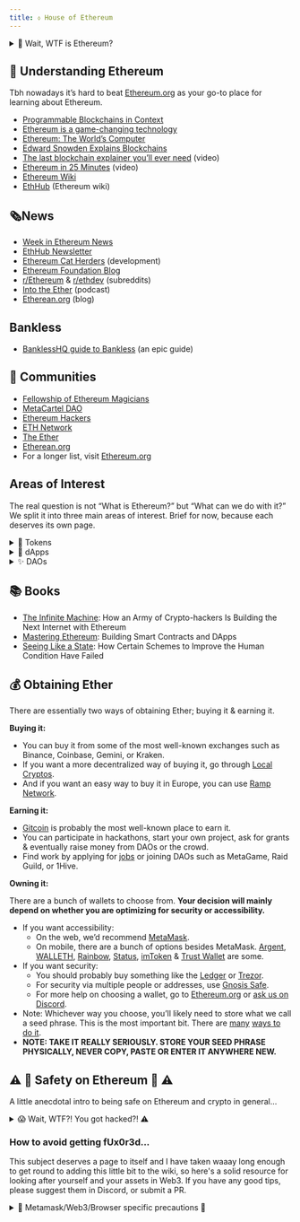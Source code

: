 ```yaml
---
title: ⬨ House of Ethereum
---
```



<details>
<summary>🤔 Wait, WTF is Ethereum?</summary>
<br />

I won’t be going into Merkle trees, hashes, mining & how it all fits to make up the blockchain because there are plenty of existing materials explaining this. What I want to do here is give a high-level overview of the importance of this technology.

One of the main breakthroughs that Bitcoin made was to enable scarcity in the digital realm. Whereas previously, anything digital could just be copied & pasted - bitcoin couldn't.

Combined with the fact that it has no admin that can just decide to mint more coins outside the prescribed rules of the game, seize your funds or alter the history; it made bitcoin the first global currency that isn’t issued by any nation-state.

But, you know, it's still just a currency. You can send it, you can receive it, but that’s about it. Then along came a young wizard named Vitalik, thinking something like: “We should take this blockchain thing & allow people to program it to do anything.”

Now we have what is basically an admin-less database, able to run any arbitrary function. This allows us to build a data infrastructure layer that isn’t controlled by any centralized entity. These so-called smart-contracts allow you to enter agreements & exchange value with strangers, resting assured they can’t screw you over.

Do you see how powerful this is?

The [inability to make databases talk to each other](https://media.consensys.net/programmable-blockchains-in-context-ethereum-s-future-cd8451eb421e) enabled centralized middlemen such as Visa to sweep in, monopolize and start taking something like 1.5% off each transaction for being the global settlement layer between bank accounts; Paypal did the same for the online realm.

These were necessary evils; no longer necessary. Running on Ethereum, services of the future will not only be interoperable but composable. Imagine talking to your friends, ordering a new laptop & investing; all through a single interface.

You will often hear us refer to this whole space as Web3 - the next era of the internet. While the Web2 era was dominated by huge centralized service providers such as Amazon, Facebook & Uber, the promise of [Web3](http://blockchainhub.net/web3-decentralized-web/) is an internet of decentralized peer-to-peer protocols, platforms & applications; tokenized & in the hands of their users.

"Ethereum is a game-changing technology." - Virgil Griffith

### To recap:

- There are no administrators in the Ethereum network.
- The ledger contains a full history of all the changes that ever happened.
- This allows us to have a source of truth we can be sure hasn’t been tampered with.
- This single database that can’t be hijacked or coerced allows people who don’t trust each other to exchange value and build decentralized, interoperable applications & organizations.

</details>

## 🧐 Understanding Ethereum

Tbh nowadays it’s hard to beat [Ethereum.org](http://ethereum.org) as your go-to place for learning about Ethereum.

- [Programmable Blockchains in Context](https://media.consensys.net/programmable-blockchains-in-context-ethereum-s-future-cd8451eb421e)
- [Ethereum is a game-changing technology](https://medium.com/@virgilgr/ethereum-is-game-changing-technology-literally-d67e01a01cf8)
- [Ethereum: The World’s Computer](https://www.abra.com/resources/worlds-computer/)
- [Edward Snowden Explains Blockchains](https://www.aclu.org/blog/privacy-technology/internet-privacy/edward-snowden-explains-blockchain-his-lawyer-and-rest-us)
- [The last blockchain explainer you’ll ever need](https://www.youtube.com/watch?v=OgcBkARJybg) (video)
- [Ethereum in 25 Minutes](https://www.youtube.com/watch?v=66SaEDzlmP4) (video)
- [Ethereum Wiki](https://eth.wiki/)
- [EthHub](https://docs.ethhub.io/) (Ethereum wiki)

## 🗞️News

- [Week in Ethereum News](https://weekinethereumnews.com/)
- [EthHub Newsletter](https://ethhub.substack.com/)
- [Ethereum Cat Herders](https://www.ethereumcatherders.com/) (development)
- [Ethereum Foundation Blog](https://blog.ethereum.org/)
- [r/Ethereum](https://www.reddit.com/r/ethereum/) & [r/ethdev](https://www.reddit.com/r/ethdev/) (subreddits)
- [Into the Ether](https://podcast.ethhub.io/) (podcast)
- [Etherean.org](http://etherean.org) (blog)

## Bankless

- [BanklessHQ guide to Bankless](https://newsletter.banklesshq.com/p/-guide-1-starting-with-bankless) (an epic guide)

## 👥 Communities

- [Fellowship of Ethereum Magicians](https://ethereum-magicians.org/)
- [MetaCartel DAO](http://metacartel.org/)
- [Ethereum Hackers](https://ethglobal.co/discord)
- [ETH Network](https://t.co/lEsWeGZO3j?amp=1)
- [The Ether](https://theether.io/)
- [Etherean.org](http://etherean.org)
- For a longer list, visit [Ethereum.org](https://ethereum.org/en/community/)

## Areas of Interest

The real question is not “What is Ethereum?” but “What can we do with it?” We split it into three main areas of interest. Brief for now, because each deserves its own page.

<details>
  <summary>🔘 Tokens</summary>
  Tokens on Ethereum allow anyone to start their own cryptocurrency, except currencies are like the least exciting possibility. Tokens can represent your stake in an organization, any physical or digital resource, or an asset, like a house or a rare collectible.
</details>

<details>
  <summary>📱 dApps</summary>
  dApps are decentralized applications running on Ethereum. They are basically collections of interlocking smart contracts used to deliver a product or a service that, at least in theory, doesn’t require you to trust the company behind it, and cannot be shut down or hacked.
</details>

<details>
  <summary>✨ DAOs</summary>
  DAOs (decentralized autonomous organizations), are organizations running on Ethereum.
  The tooling around them is still crude & mainly allows management of decentralized treasuries through voting. [Full post on DAOs here](https://wiki.metagame.wtf/docs/great-houses/house-of-daos).
</details>

## 📚 Books

- [The Infinite Machine](https://www.harpercollins.com/products/the-infinite-machine-camila-russo?variant=32123333836834): How an Army of Crypto-hackers Is Building the Next Internet with Ethereum
- [Mastering Ethereum](https://www.goodreads.com/book/show/42815383-mastering-ethereum): Building Smart Contracts and DApps
- [Seeing Like a State](https://www.goodreads.com/book/show/20186.Seeing_Like_a_State): How Certain Schemes to Improve the Human Condition Have Failed

## 💰 Obtaining Ether

There are essentially two ways of obtaining Ether; buying it & earning it.

**Buying it:**

- You can buy it from some of the most well-known exchanges such as Binance, Coinbase, Gemini, or Kraken.
- If you want a more decentralized way of buying it, go through [Local Cryptos](https://localcryptos.com/).
- And if you want an easy way to buy it in Europe, you can use [Ramp Network](https://ramp.network/).

**Earning it:**

- [Gitcoin](http://gitcoin.co/) is probably the most well-known place to earn it.
- You can participate in hackathons, start your own project, ask for grants & eventually raise money from DAOs or the crowd.
- Find work by applying for [jobs](https://cryptocurrencyjobs.co/ethereum/) or joining DAOs such as MetaGame, Raid Guild, or 1Hive.

**Owning it:**

There are a bunch of wallets to choose from. **Your decision will mainly depend on whether you are optimizing for security or accessibility.**

- If you want accessibility:
  - On the web, we’d recommend [MetaMask](https://metamask.io/).
  - On mobile, there are a bunch of options besides MetaMask. [Argent](https://www.argent.xyz/), [WALLETH](https://walleth.org/), [Rainbow](https://rainbow.me/), [Status](https://status.im/), [imToken](https://token.im/) & [Trust Wallet](https://trustwallet.com/) are some.
- If you want security:
  - You should probably buy something like the [Ledger](https://www.ledger.com/) or [Trezor](https://trezor.io/).
  - For security via multiple people or addresses, use [Gnosis Safe](https://gnosis-safe.io).
  - For more help on choosing a wallet, go to [Ethereum.org](https://ethereum.org/en/wallets/find-wallet/) or [ask us on Discord](https://discord.gg/6JFXC9T).
- Note: Whichever way you choose, you’ll likely need to store what we call a seed phrase. This is the most important bit. There are [many](https://www.google.com/search?client=firefox-b-d&q=storing+your+seed+phrase) [ways to do it](https://blog.trezor.io/https-blog-trezor-io-keep-your-seed-phrase-away-from-lions-edcc105457a0).
- **NOTE: TAKE IT REALLY SERIOUSLY. STORE YOUR SEED PHRASE PHYSICALLY, NEVER COPY, PASTE OR ENTER IT ANYWHERE NEW.**

## ⚠️ 🚨 Safety on Ethereum 🚨 ⚠️

A little anecdotal intro to being safe on Ethereum and crypto in general...

<details>
  <summary>😱 Wait, WTF?! You got hacked?! ⚠️</summary>
  <br />

A week ago I was excited to be onboarding my girlfriend into crypto...sending some SEED to her new wallet. 5 minutes after sending her some ETH from my mobile, 5 hours after receiving my SEED for November, I'd been hacked and lost most of my SEED and some other tokens that I've been HODLing to feck for months. 😱 I let my guard down and my precious SEED drained within seconds. She never got her SEED. Tokens from two of my Metamask wallets sold in minutes by a bot. The source of this rancid event? It seems it was a Metamask (Beta) app update pushed as a 'manual update' from the Huawei app store. 😱 I don't remember signing myself up for the 'beta' program.

I was being lazy and thought I'd make a transfer using the Metamask app but had to add my wallet again after re-installing. I was distracted and missed subtle differences in the app I downloaded and the authentic app. The authentic app didn't ask for the seed phrase, but the compromised app had the seed phrase as the **_only_** option. The interface was the same but once I'd entered the seed phrase, the screen I expected was actually a badly rendered webpage with a random wallet address and a bunch of dead links. By the time I'd removed the app and checked my wallets in the browser and Etherscan, everything but my pooled tokens were being sold, from two wallets. My Ledger wallet that had been linked to Metamask was untouched.

70% of the crypto I have worked hard for and invested my hard-earned cash into over several months...gone before you could say "Justin Sun".

![](https://i.imgflip.com/44f8lj.png)

My mistake was to use my mobile device to interact with my crypto and I let my guard down in an exciting moment. I thought I was pretty savvy with OpSec and work in development, so I'm not a novice with tech and I've survived years without falling for this shit. I am now mainly using my hardware wallet and will be getting a new one for cold storage and will be upping my OpSec.

Please be careful out there and protect your SEED!!! ⚔️💜🌱💜⚔️

I was so glad to be part of MetaFam and be able to talk to people who were able to help me manage the situation and recover my LP tokens and ENS when I had a bit of a melt down. 🙏🏻

</details>

### How to avoid getting fUx0r3d...

This subject deserves a page to itself and I have taken waaay long enough to get round to adding this little bit to the wiki, so here's a solid resource for looking after yourself and your assets in Web3. If you have any good tips, please suggest them in Discord, or submit a PR.

<List data={ethSafetyLinks} />

<details>
  <summary>🦊 Metamask/Web3/Browser specific precautions 👀</summary>
  <br />

<p>These MM specific tips came from our very own Saimano. 🙏🏻</p>
<List data={mmDonts} type={"ol"} />

</details>
